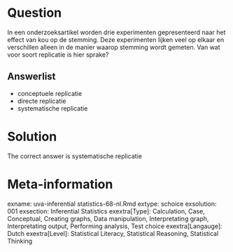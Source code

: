 Question
========

In een onderzoeksartikel worden drie experimenten gepresenteerd naar het effect van kou op de stemming. Deze experimenten lijken veel op elkaar en verschillen alleen in de manier waarop stemming wordt gemeten. Van wat voor soort replicatie is hier sprake?

Answerlist
----------
* conceptuele replicatie
* directe replicatie
* systematische replicatie

Solution
========

The correct answer is  systematische replicatie

Meta-information
================
exname: uva-inferential statistics-68-nl.Rmd
extype: schoice
exsolution: 001
exsection: Inferential Statistics
exextra[Type]: Calculation, Case, Conceptual, Creating graphs, Data manipulation, Interpretating graph, Interpretating output, Performing analysis, Test choice
exextra[Langauge]: Dutch
exextra[Level]: Statistical Literacy, Statistical Reasoning, Statistical Thinking
